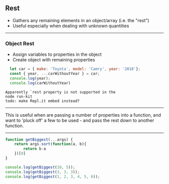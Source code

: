
## Rest

* Gathers any remaining elements in an object/array (i.e. the "rest")
* Useful especially when dealing with unknown quantities

---
### Object Rest 

* Assign variables to properties in the object
* Create object with remaining properties 

```javascript Object Rest
  let car = { make: 'Toyota', model: 'Camry', year: '2018'};
  const { year, ...carWithoutYear } = car;
  console.log(year);
  console.log(carWithoutYear)
```

```notes
Apparently `rest property is not supported in the 
node run-kit
todo: make Repl.it embed instead?
```
---

This is useful when are passing a number of properties into a function,
and want to 'pluck off' a few to be used - and pass the rest down
to another function.

---


```javascript Array Rest
function getBiggest(...args) {
    return args.sort(function(a, b){
        return b-a
    })[0]
}

console.log(getBiggest(10, 5));
console.log(getBiggest(3, 3, 3));
console.log(getBiggest(1, 2, 3, 4, 5, 6));
```